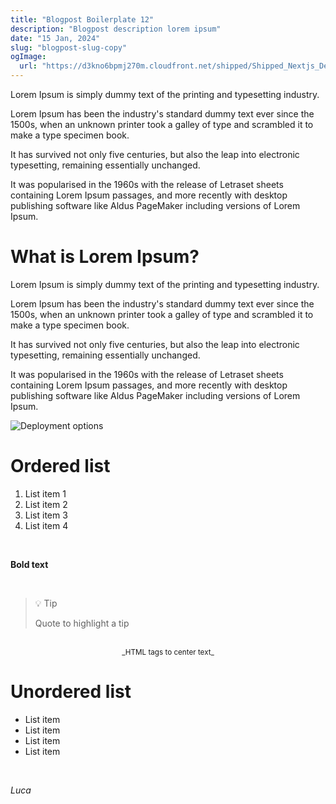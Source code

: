 ```yaml
---
title: "Blogpost Boilerplate 12"
description: "Blogpost description lorem ipsum"
date: "15 Jan, 2024"
slug: "blogpost-slug-copy"
ogImage:
  url: "https://d3kno6bpmj270m.cloudfront.net/shipped/Shipped_Nextjs_Deployment_OG.jpg"
---
```


Lorem Ipsum is simply dummy text of the printing and typesetting industry.

Lorem Ipsum has been the industry's standard dummy text ever since the 1500s, when an unknown printer took a galley of type and scrambled it to make a type specimen book.

It has survived not only five centuries, but also the leap into electronic typesetting, remaining essentially unchanged.

It was popularised in the 1960s with the release of Letraset sheets containing Lorem Ipsum passages, and more recently with desktop publishing software like Aldus PageMaker including versions of Lorem Ipsum.

# What is Lorem Ipsum?

Lorem Ipsum is simply dummy text of the printing and typesetting industry.

Lorem Ipsum has been the industry's standard dummy text ever since the 1500s, when an unknown printer took a galley of type and scrambled it to make a type specimen book.

It has survived not only five centuries, but also the leap into electronic typesetting, remaining essentially unchanged.

It was popularised in the 1960s with the release of Letraset sheets containing Lorem Ipsum passages, and more recently with desktop publishing software like Aldus PageMaker including versions of Lorem Ipsum.



![Deployment options](https://d3kno6bpmj270m.cloudfront.net/shipped/Shipped_Nextjs_Deployment_OG.jpg)

# Ordered list

1. List item 1
2. List item 2
3. List item 3
4. List item 4

<br />

**Bold text**

<br />

> 💡 Tip
>
> Quote to highlight a tip

<br />

<center>
  <small>_HTML tags to center text_</small>
</center>

# Unordered list

- List item
- List item
- List item
- List item

<br />

_Luca_
